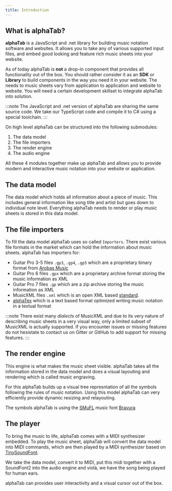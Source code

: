 ```yaml
---
title: Introduction
---
```


## What is alphaTab?

**alphaTab** is a JavaScript and .net library for building music notation software and websites. It allows you to take any of 
various supported input files, and embed good looking and feature rich music sheets into your website.

As of today alphaTab is **not** a drop-in component that provides all functionality out of the box. You should rather consider it as 
an **SDK** or **Library** to build components in the way you need it in your website. The needs to music sheets vary from application to application 
and website to website. You will need a certain development skillset to integrate alphaTab into solution.

:::note
The JavaScript and .net version of alphaTab are sharing the same source code. We take our TypeScript code and compile it to C#
using a special toolchain.
:::

On high level alphaTab can be structured into the following submodules: 

1. The data model
2. The file importers
3. The render engine
4. The audio engine

All these 4 modules together make up alphaTab and allows you to provide modern and interactive music notation into your website or application. 

## The data model 
The data model which holds all information about a piece of music. This includes general information like
song title and artist but goes down to individual note level. Everything alphaTab needs to render or play music sheets
is stored in this data model. 

## The file importers
To fill the data model alphaTab uses so called `Importers`. There exist various file formats in the market which can hold
the information about music sheets. alphaTab has importers for: 

* Guitar Pro 3-5 files `.gp3`, `.gp4`, `.gp5` which are a proprietary binary format from [Arobas Music](https://www.guitar-pro.com/en/index.php?pg=about)
* Guitar Pro 6 files `.gpx` which are a proprietary archive format storing the music information as XML 
* Guitar Pro 7 files `.gp` which are a zip archive storing the music information as XML
* MusicXML files `.xml` which is an open XML based [standard](https://www.musicxml.com/). 
* [alphaTex](/docs/alphaTex/introduction) which is a text based format optimized writing music notation in a textual format

:::note
There exist many *dialects* of MusicXML and due to its very nature of describing music sheets in a very visual way, 
only a limited subset of MusicXML is actually supported. If you encounter issues or missing features do not hesistate
to contact us on Gitter or GitHub to add support for missing features. 
:::

## The render engine
This engine is what makes the music sheet visible. alphaTab takes all the information stored in the data model 
and does a visual layouting and rendering which is called music engraving.

For this alphaTab builds up a visual tree represntation of all the symbols following the rules of music notation. 
Using this model alphaTab can very efficiently provide dynamic resizing and relayouting. 

The symbols alphaTab is using the [SMuFL](https://www.smufl.org/) music font [Bravura](https://github.com/steinbergmedia/bravura)

## The player
To bring the music to life, alphaTab comes with a MIDI synthesizer embedded. To play the music sheet, alphaTab will convert the data model
into MIDI commands, which are then played by a MIDI synthesizer based on [TinySoundFont](https://github.com/schellingb/TinySoundFont).

We take the data model, convert it to MIDI, put this midi together with a SoundFont2 into the audio engine and violà, we have the 
song being played for human ears. 

alphaTab can provides user interactivity and a visual cursor out of the box.